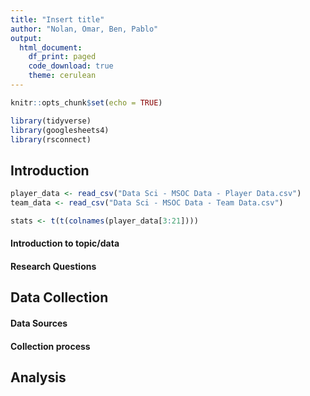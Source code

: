 ```yaml
---
title: "Insert title"
author: "Nolan, Omar, Ben, Pablo"
output: 
  html_document:
    df_print: paged
    code_download: true
    theme: cerulean
---
```


```r
knitr::opts_chunk$set(echo = TRUE)
```

```r
library(tidyverse)
library(googlesheets4)
library(rsconnect)
```


## Introduction

```r
player_data <- read_csv("Data Sci - MSOC Data - Player Data.csv")
team_data <- read_csv("Data Sci - MSOC Data - Team Data.csv")

stats <- t(t(colnames(player_data[3:21])))
```


#### Introduction to topic/data

#### Research Questions



## Data Collection


#### Data Sources

#### Collection process



## Analysis



